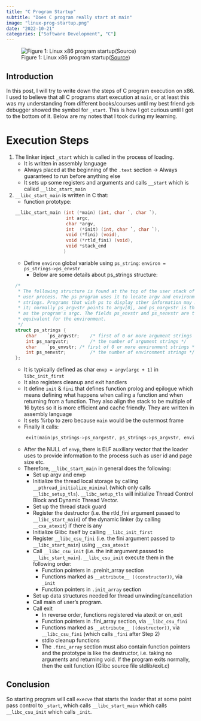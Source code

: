 ```yaml
---
title: "C Program Startup"
subtitle: "Does C program really start at main"
image: "linux-prog-startup.png"
date: "2022-10-21"
categories: ["Software Development", "C"]
---
```


![Figure 1: Linux x86 program startup([Source](http://dbp-consulting.com/tutorials/debugging/linuxProgramStartup.html))](linux-prog-startup.png)

## Introduction

In this post, I will try to write down the steps of C program execution on x86. I used to believe that all C programs start execution at `main`, or at least this was my understanding from different books/courses until my best friend `gdb` debugger showed the symbol for `_start`. This is how I got curious until I got to the bottom of it. Below are my notes that I took during my learning.

# Execution Steps

1. The linker inject `_start` which is called in the process of loading.
    - It is written in assembly language
    - Always placed at the beginning of the `.text` section -> Always guaranteed to run before anything else
    - It sets up some registers and arguments and calls `__start` which is called `__libc_start_main`
2. `__libc_start_main` is written in C that:
    - function prototype:
    ```c
    __libc_start_main (int (*main) (int, char `, char `),
                       int argc,
                       char *argv,
                       int  (*init) (int, char `, char `),
                       void (*fini) (void),
                       void (*rtld_fini) (void),
                       void *stack_end
                      )
    ```
    - Define `environ` global variable using `ps_string`: `environ = ps_strings->ps_envstr` 
        - Below are some details about ps_strings structure:

    ```c
    /*
     * The following structure is found at the top of the user stack of each
     * user process. The ps program uses it to locate argv and environment
     * strings. Programs that wish ps to display other information may modify
     * it; normally ps_argvstr points to argv[0], and ps_nargvstr is the same
     * as the program's argc. The fields ps_envstr and ps_nenvstr are the
     * equivalent for the environment.
     */
    struct ps_strings {
        char	`ps_argvstr;	/* first of 0 or more argument strings */
        int	ps_nargvstr;    	/* the number of argument strings */
        char	`ps_envstr;	/* first of 0 or more environment strings */
        int	ps_nenvstr;	        /* the number of environment strings */
    };
    ```

    - It is typically defined as char `envp = argv[argc + 1]` in `libc_init_first`
    - It also registers cleanup and exit handlers
    - It define `init` & `fini` that defines function prolog and epilogue which means defining what happens when calling a function and when returning from a function. They also align the stack to be multiple of 16 bytes so it is more efficient and cache friendly. They are written in assembly language
    - It sets %rbp to zero because `main` would be the outermost frame
    - Finally it calls:
    ```c
        exit(main(ps_strings->ps_nargvstr, ps_strings->ps_argvstr, environ));
    ```
    - After the NULL of `envp`, there is ELF auxiliary vector that the loader uses to provide information to the process such as user id and page size etc.
    - Therefore, `__libc_start_main` in general does the following:
        - Set up argv and envp
        - Initialize the thread local storage by calling `__pthread_initialize_minimal` (which only calls `__libc_setup_tls`).
            `__libc_setup_tls` will initialize Thread Control Block and Dynamic Thread Vector.
        - Set up the thread stack guard
        - Register the destructor (i.e. the rtld_fini argument passed to `__libc_start_main`) of the dynamic linker (by calling `__cxa_atexit`) if there is any
        - Initialize Glibc itself by calling `__libc_init_first`
        - Register `__libc_csu_fini` (i.e. the fini argument passed to `__libc_start_main`) using `__cxa_atexit`
        - Call `__libc_csu_init` (i.e. the init argument passed to `__libc_start_main`). `__libc_csu_init` execute them in the following order:
            - Function pointers in .preinit_array section
            - Functions marked as `__attribute__ ((constructor))`, via `_init`
            - Function pointers in `.init_array` section 
        - Set up data structures needed for thread unwinding/cancellation
        - Call main of user's program.
        - Call exit 
            - In reverse order, functions registered via atexit or on_exit
            - Function pointers in .fini_array section, via `__libc_csu_fini`
            - Functions marked as `__attribute__ ((destructor))`, via `__libc_csu_fini` (which calls `_fini` after Step 2)
            - stdio cleanup functions
            - The `.fini_array` section must also contain function pointers and the prototype is like the destructor, i.e. taking no arguments and returning void. If the program exits normally, then the exit function (Glibc source file stdlib/exit.c) 


## Conclusion

So starting program will call `execve` that starts the loader that at some point pass control to `_start`, which calls `__libc_start_main` which calls `__libc_csu_init` which calls `_init`.
